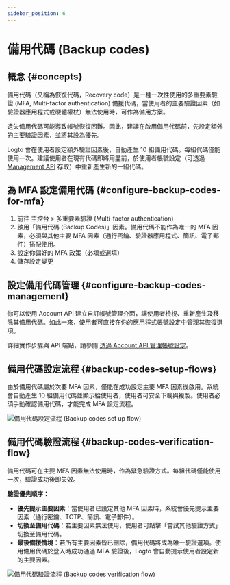 ```yaml
---
sidebar_position: 6
---
```


# 備用代碼 (Backup codes)

## 概念 \{#concepts}

備用代碼（又稱為恢復代碼，Recovery code）是一種一次性使用的多重要素驗證 (MFA, Multi-factor authentication) 備援代碼，當使用者的主要驗證因素（如驗證器應用程式或硬體權杖）無法使用時，可作為備用方案。

遺失備用代碼可能導致帳號恢復困難。因此，建議在啟用備用代碼前，先設定額外的主要驗證因素，並將其設為優先。

Logto 會在使用者設定額外驗證因素後，自動產生 10 組備用代碼。每組代碼僅能使用一次。建議使用者在現有代碼即將用盡前，於使用者帳號設定（可透過 [Management API](/integrate-logto/interact-with-management-api/) 存取）中重新產生新的一組代碼。

## 為 MFA 設定備用代碼 \{#configure-backup-codes-for-mfa}

1. 前往 <CloudLink to="/mfa">主控台 > 多重要素驗證 (Multi-factor authentication)</CloudLink>
2. 啟用「備用代碼 (Backup Codes)」因素。備用代碼不能作為唯一的 MFA 因素，必須與其他主要 MFA 因素（通行密鑰、驗證器應用程式、簡訊、電子郵件）搭配使用。
3. 設定你偏好的 MFA 政策（必填或選填）
4. 儲存設定變更

## 設定備用代碼管理 \{#configure-backup-codes-management}

你可以使用 Account API 建立自訂帳號管理介面，讓使用者檢視、重新產生及移除其備用代碼。如此一來，使用者可直接在你的應用程式帳號設定中管理其恢復選項。

詳細實作步驟與 API 端點，請參閱 [透過 Account API 管理帳號設定](/end-user-flows/account-settings/by-account-api#manage-backup-codes)。

## 備用代碼設定流程 \{#backup-codes-setup-flows}

由於備用代碼屬於次要 MFA 因素，僅能在成功設定主要 MFA 因素後啟用。系統會自動產生 10 組備用代碼並顯示給使用者，使用者可安全下載與複製。使用者必須手動確認備用代碼，才能完成 MFA 設定流程。

<img
  src="/img/assets/backup-codes-set-up-flow.png"
  alt="備用代碼設定流程 (Backup codes set up flow)"
/>

## 備用代碼驗證流程 \{#backup-codes-verification-flow}

備用代碼可在主要 MFA 因素無法使用時，作為緊急驗證方式。每組代碼僅能使用一次，驗證成功後即失效。

**驗證優先順序：**

- **優先提示主要因素**：當使用者已設定其他 MFA 因素時，系統會優先提示主要因素（通行密鑰、TOTP、簡訊、電子郵件）。
- **切換至備用代碼**：若主要因素無法使用，使用者可點擊「嘗試其他驗證方式」切換至備用代碼。
- **最後備援情境**：若所有主要因素皆已刪除，備用代碼將成為唯一驗證選項。使用備用代碼於登入時成功通過 MFA 驗證後，Logto 會自動提示使用者設定新的主要因素。

<img
  src="/img/assets/backup-codes-verification-flow.png"
  alt="備用代碼驗證流程 (Backup codes verification flow)"
/>
